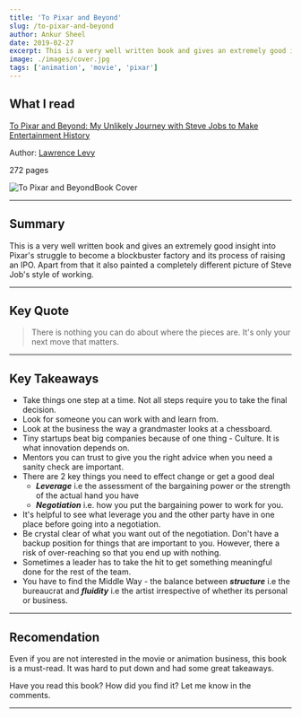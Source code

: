 ```yaml
---
title: 'To Pixar and Beyond'
slug: /to-pixar-and-beyond
author: Ankur Sheel
date: 2019-02-27
excerpt: This is a very well written book and gives an extremely good insight into Pixar's struggle to become a blockbuster factory.
image: ./images/cover.jpg
tags: ['animation', 'movie', 'pixar']
---
```


## What I read

[](https://www.amazon.com/gp/product/0545790352/ref=as_li_qf_sp_asin_il_tl?ie=UTF8&tag=excnotfou-20&camp=1789&creative=9325&linkCode=as2&creativeASIN=0545790352&linkId=95da9a48ef735878934f5d039f584a9c)[To Pixar and Beyond: My Unlikely Journey with Steve Jobs to Make Entertainment History](https://www.bookdepository.com/Pixar-Beyond-Lawrence-Levy/9781786071866)

Author: [Lawrence Levy](http://lawrencelevy.com/)

272 pages

![To Pixar and Beyond](./images/cover.jpg)Book Cover

---

## Summary

This is a very well written book and gives an extremely good insight into Pixar's struggle to become a blockbuster factory and its process of raising an IPO. Apart from that it also painted a completely different picture of Steve Job's style of working.

---

## Key Quote

<blockquote>There is nothing you can do about where the pieces are. It's only your next move that matters.</blockquote>

---

## Key Takeaways

-   Take things one step at a time. Not all steps require you to take the final decision.
-   Look for someone you can work with and learn from.
-   Look at the business the way a grandmaster looks at a chessboard.
-   Tiny startups beat big companies because of one thing - Culture. It is what innovation depends on.
-   Mentors you can trust to give you the right advice when you need a sanity check are important.
-   There are 2 key things you need to effect change or get a good deal
    -   **_Leverage_** i.e the assessment of the bargaining power or the strength of the actual hand you have
    -   **_Negotiation_** i.e. how you put the bargaining power to work for you.
-   It's helpful to see what leverage you and the other party have in one place before going into a negotiation.
-   Be crystal clear of what you want out of the negotiation. Don't have a backup position for things that are important to you. However, there a risk of over-reaching so that you end up with nothing.
-   Sometimes a leader has to take the hit to get something meaningful done for the rest of the team.
-   You have to find the Middle Way - the balance between **_structure_** i.e the bureaucrat and **_fluidity_** i.e the artist irrespective of whether its personal or business.

---

## Recomendation

Even if you are not interested in the movie or animation business, this book is a must-read. It was hard to put down and had some great takeaways.

Have you read this book? How did you find it? Let me know in the comments.

---
